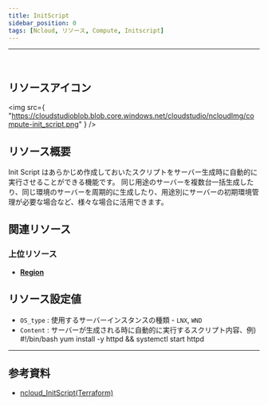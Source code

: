 ```yaml
---
title: InitScript
sidebar_position: 0
tags: [Ncloud, リソース, Compute, Initscript]
---
```


<hr />
<br />

## リソースアイコン

<img
    src={
        "https://cloudstudioblob.blob.core.windows.net/cloudstudio/ncloudImg/compute-init_script.png"
    }
/>

## リソース概要

Init Script はあらかじめ作成しておいたスクリプトをサーバー生成時に自動的に実行させることができる機能です。
同じ用途のサーバーを複数台一括生成したり、同じ環境のサーバーを周期的に生成したり、用途別にサーバーの初期環境管理が必要な場合など、様々な場合に活用できます。

## 関連リソース

### 上位リソース

-   [**Region**](https://docs.cstudio.app/ja/docs/resource/ncloud/Base/Region)

## リソース設定値

-   `OS_type` : 使用するサーバーインスタンスの種類 - `LNX`, `WND`
-   `Content` : サーバーが生成される時に自動的に実行するスクリプト内容、例) #!/bin/bash yum install -y httpd && systemctl start httpd

---

## 参考資料

-   [ncloud_InitScript(Terraform)](https://registry.terraform.io/providers/NaverCloudPlatform/ncloud/latest/docs/resources/init_script)

